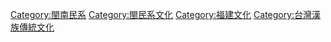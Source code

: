 [[Category:閩南民系|Category:閩南民系]]
[[Category:閩民系文化|Category:閩民系文化]]
[[Category:福建文化|Category:福建文化]]
[[Category:台灣漢族傳統文化|Category:台灣漢族傳統文化]]